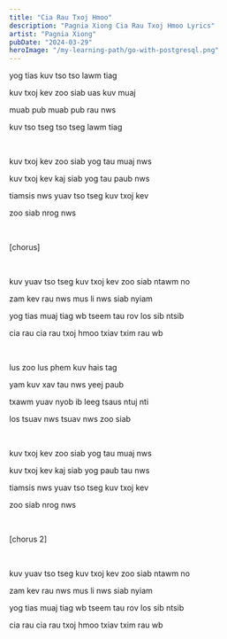 ```yaml
---
title: "Cia Rau Txoj Hmoo"
description: "Pagnia Xiong Cia Rau Txoj Hmoo Lyrics"
artist: "Pagnia Xiong"
pubDate: "2024-03-29"
heroImage: "/my-learning-path/go-with-postgresql.png"
---
```


yog tias kuv tso tso lawm tiag

kuv txoj kev zoo siab uas kuv muaj

muab pub muab pub rau nws

kuv tso tseg tso tseg lawm tiag

<br />

kuv txoj kev zoo siab yog tau muaj nws

kuv txoj kev kaj siab yog tau paub nws

tiamsis nws yuav tso tseg kuv txoj kev

zoo siab nrog nws

<br />

[chorus]

<br />

kuv yuav tso tseg kuv txoj kev zoo siab ntawm no

zam kev rau nws mus li nws siab nyiam

yog tias muaj tiag wb tseem tau rov los sib ntsib

cia rau cia rau txoj hmoo txiav txim rau wb

<br />

lus zoo lus phem kuv hais tag

yam kuv xav tau nws yeej paub

txawm yuav nyob ib leeg tsaus ntuj nti

los tsuav nws tsuav nws zoo siab

<br />

kuv txoj kev zoo siab yog tau muaj nws

kuv txoj kev kaj siab yog paub tau nws

tiamsis nws yuav tso tseg kuv txoj kev

zoo siab nrog nws

<br />

[chorus 2]

<br />

kuv yuav tso tseg kuv txoj kev zoo siab ntawm no

zam kev rau nws mus li nws siab nyiam

yog tias muaj tiag wb tseem tau rov los sib ntsib

cia rau cia rau txoj hmoo txiav txim rau wb
